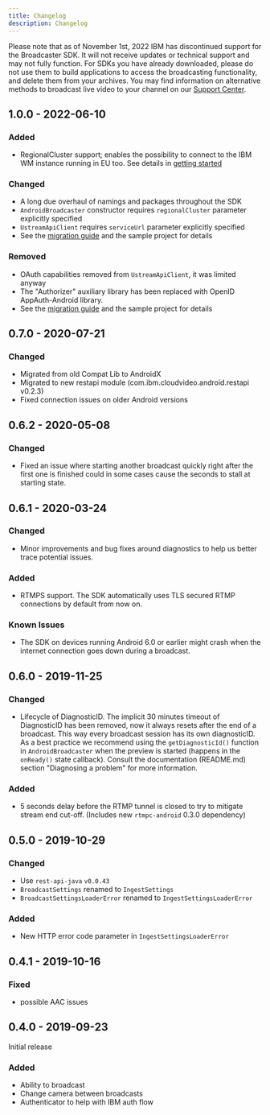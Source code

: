 ```yaml
---
title: Changelog
description: Changelog
---
```


<InlineNotification kind="warning">

Please note that as of November 1st, 2022 IBM has discontinued support for the  Broadcaster SDK. It will not receive updates or technical support and may not fully function. For SDKs you have already downloaded, please do not use them to build applications to access the broadcasting functionality, and delete them from your archives. You may find information on alternative methods to broadcast live video to your channel on our [Support Center](https://support.video.ibm.com/hc/en-us/categories/200545448-Broadcasting-on-IBM-Watson-Media).

</InlineNotification>

## 1.0.0 - 2022-06-10
### Added
- RegionalCluster support; enables the possibility to connect to the IBM WM instance running in EU too. See details in [getting started](./getting-started#using-regions-clusters)

### Changed
- A long due overhaul of namings and packages throughout the SDK
- `AndroidBroadcaster` constructor requires `regionalCluster` parameter explicitly specified
- `UstreamApiClient` requires `serviceUrl` parameter explicitly specified
- See the [migration guide](./migration-guide) and the sample project for details

### Removed
- OAuth capabilities removed from `UstreamApiClient`, it was limited anyway
- The "Authorizer" auxiliary library has been replaced with OpenID AppAuth-Android library.
- See the [migration guide](./migration-guide) and the sample project for details

## 0.7.0 - 2020-07-21
### Changed
- Migrated from old Compat Lib to AndroidX
- Migrated to new restapi module (com.ibm.cloudvideo.android.restapi v0.2.3)
- Fixed connection issues on older Android versions

## 0.6.2 - 2020-05-08
### Changed
- Fixed an issue where starting another broadcast quickly right after the first one is finished could in some cases cause the seconds to stall at starting state.

## 0.6.1 - 2020-03-24
### Changed
- Minor improvements and bug fixes around diagnostics to help us better trace potential issues.

### Added
- RTMPS support. The SDK automatically uses TLS secured RTMP connections by default from now on.

### Known Issues
- The SDK on devices running Android 6.0 or earlier might crash when the internet connection goes down during a broadcast.

## 0.6.0 - 2019-11-25
### Changed
 - Lifecycle of DiagnosticID. The implicit 30 minutes timeout of DiagnosticID has been removed, now it always resets after the end of a broadcast. 
This way every broadcast session has its own diagnosticID. As a best practice we recommend using the `getDiagnosticId()` function in `AndroidBroadcaster` 
when the preview is started (happens in the `onReady()` state callback).
Consult the documentation (README.md) section "Diagnosing a problem" for more information.

### Added
 - 5 seconds delay before the RTMP tunnel is closed to try to mitigate stream end cut-off. (Includes new `rtmpc-android` 0.3.0 dependency)


## 0.5.0 - 2019-10-29
### Changed
 - Use `rest-api-java` `v0.0.43`
 - `BroadcastSettings` renamed to `IngestSettings`
 - `BroadcastSettingsLoaderError` renamed to `IngestSettingsLoaderError`
 
### Added 
 - New HTTP error code parameter in `IngestSettingsLoaderError`


## 0.4.1 - 2019-10-16
### Fixed
 - possible AAC issues

## 0.4.0 - 2019-09-23
Initial release
### Added
- Ability to broadcast
- Change camera between broadcasts
- Authenticator to help with IBM auth flow
